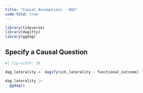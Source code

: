 ```yaml
---
title: "Causal Assumptions - DAG"
code-fold: true
---
```



```r

library(tidyverse)
library(dagitty)
library(ggdag)

```

## Specify a Causal Question

```r
#| fig-width: 10

dag_laterality <- dagify(ich_laterality ~ functional_outcome)

dag_laterality |>
  ggdag()

```